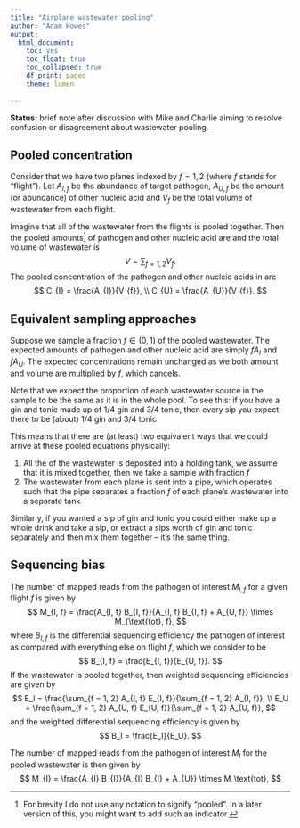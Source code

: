 ```yaml
---
title: "Airplane wastewater pooling"
author: "Adam Howes"
output:
  html_document:
    toc: yes
    toc_float: true
    toc_collapsed: true
    df_print: paged
    theme: lumen
  
---
```


**Status:** brief note after discussion with Mike and Charlie aiming to resolve confusion or disagreement about wastewater pooling.

## Pooled concentration

Consider that we have two planes indexed by $f = 1, 2$ (where $f$ stands for "flight").
Let $A_{I, f}$ be the abundance of target pathogen, $A_{U, f}$ be the amount (or abundance) of other nucleic acid and $V_{f}$ be the total volume of wastewater from each flight.

Imagine that all of the wastewater from the flights is pooled together.
Then the pooled amounts^[For brevity I do not use any notation to signify "pooled". In a later version of this, you might want to add such an indicator.] of pathogen and other nucleic acid are
\begin{align}
    A_{I} &= \sum_{f = 1, 2} A_{I, f}, \\
    A_{U} &= \sum_{f = 1, 2} A_{U, f},
\end{align}
and the total volume of wastewater is
$$
    V = \sum_{f = 1, 2} V_{f}.
$$
The pooled concentration of the pathogen and other nucleic acids in are
$$
    C_{I} = \frac{A_{I}}{V_{f}}, \\
    C_{U} = \frac{A_{U}}{V_{f}}. 
$$

## Equivalent sampling approaches

Suppose we sample a fraction $f \in (0, 1)$ of the pooled wastewater.
The expected amounts of pathogen and other nucleic acid are simply $f A_{I}$ and $f A_{U}$.
The expected concentrations remain unchanged as we both amount and volume are multiplied by $f$, which cancels.

Note that we expect the proportion of each wastewater source in the sample to be the same as it is in the whole pool.
To see this: if you have a gin and tonic made up of 1/4 gin and 3/4 tonic, then every sip you expect there to be (about) 1/4 gin and 3/4 tonic

This means that there are (at least) two equivalent ways that we could arrive at these pooled equations physically:

1. All the of the wastewater is deposited into a holding tank, we assume that it is mixed together, then we take a sample with fraction $f$
2. The wastewater from each plane is sent into a pipe, which operates such that the pipe separates a fraction $f$ of each plane's wastewater into a separate tank

Similarly, if you wanted a sip of gin and tonic you could either make up a whole drink and take a sip, or extract a sips worth of gin and tonic separately and then mix them together -- it's the same thing.

## Sequencing bias

The number of mapped reads from the pathogen of interest $M_{I, f}$ for a given flight $f$ is given by
$$
  M_{I, f} = \frac{A_{I, f} B_{I, f}}{A_{I, f} B_{I, f} + A_{U, f}} \times M_{\text{tot}, f},
$$
where $B_{I, f}$ is the differential sequencing efficiency the pathogen of interest as compared with everything else on flight $f$, which we consider to be
$$
  B_{I, f} = \frac{E_{I, f}}{E_{U, f}}.
$$
If the wastewater is pooled together, then weighted sequencing efficiencies are given by
$$
  E_I = \frac{\sum_{f = 1, 2} A_{I, f} E_{I, f}}{\sum_{f = 1, 2} A_{I, f}}, \\
  E_U = \frac{\sum_{f = 1, 2} A_{U, f} E_{U, f}}{\sum_{f = 1, 2} A_{U, f}},
$$
and the weighted differential sequencing efficiency is given by
$$
B_I = \frac{E_I}{E_U}.
$$

The number of mapped reads from the pathogen of interest $M_{I}$ for the pooled wastewater is then given by
$$
  M_{I} = \frac{A_{I} B_{I}}{A_{I} B_{I} + A_{U}} \times M_\text{tot},
$$
